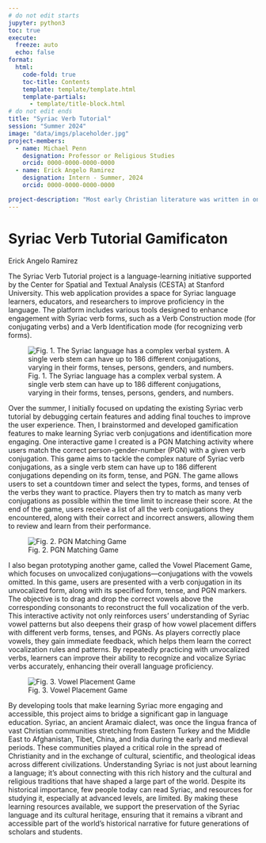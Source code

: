 ```yaml
---
# do not edit starts
jupyter: python3
toc: true
execute: 
  freeze: auto
  echo: false
format:
  html:
    code-fold: true
    toc-title: Contents
    template: template/template.html
    template-partials: 
      - template/title-block.html
# do not edit ends
title: "Syriac Verb Tutorial"
session: "Summer 2024"
image: "data/imgs/placeholder.jpg"
project-members: 
  - name: Michael Penn
    designation: Professor or Religious Studies
    orcid: 0000-0000-0000-0000
  - name: Erick Angelo Ramirez
    designation: Intern - Summer, 2024
    orcid: 0000-0000-0000-0000

project-description: "Most early Christian literature was written in one of three languages: in Greek, in Latin, or in a dialect of Aramaic called Syriac. Between the second and tenth centuries CE the last of these languages, Syriac, was the lingua franca of the late ancient Middle East. There are about ten million modern Christians, from what is modern day Eastern Turkey, Syria, Iraq, Iran, Southern India, and now in diaspora that trace their lineage to the ancient Syriac churches. But because of its focus on more western branches of Christianity, there are only a handful of modern scholars who are able to read this important language of pre-modern Christianity. So, too, there are very minimal pedagogical resources for teaching or learning this endangered language. For example, although there are a few textbooks on first year Syriac, there isn’t a single textbook for intermediate or advanced study. This has become particularly problematic in the teaching and learning of Syriac’s complicated verbal system. Currently most students of Syriac simply try to memorize large charts of verbal paradigms. But as there is not a single workbook or other resource by which to drill and reinforce one’s knowledge of Syriac verbs, this remains an ineffective system of study and instruction."
---
```

# Syriac Verb Tutorial Gamificaton
:::{.article-author}
Erick Angelo Ramirez
:::

The Syriac Verb Tutorial project is a language-learning initiative supported by the Center for Spatial and Textual Analysis (CESTA) at Stanford University. This web application provides a space for Syriac language learners, educators, and researchers to improve proficiency in the language. The platform includes various tools designed to enhance engagement with Syriac verb forms, such as a Verb Construction mode (for conjugating verbs) and a Verb Identification mode (for recognizing verb forms).

![Fig. 1. The Syriac language has a complex verbal system. A single verb stem can have up to 186 different conjugations, varying in their forms, tenses, persons, genders, and numbers.](data/imgs/Ramirez,CESTA,3 (1).jpg)

Over the summer, I initially focused on updating the existing Syriac verb tutorial by debugging certain features and adding final touches to improve the user experience. Then, I brainstormed and developed gamification features to make learning Syriac verb conjugations and identification more engaging. One interactive game I created is a PGN Matching activity where users match the correct person-gender-number (PGN) with a given verb conjugation. This game aims to tackle the complex nature of Syriac verb conjugations, as a single verb stem can have up to 186 different conjugations depending on its form, tense, and PGN. The game allows users to set a countdown timer and select the types, forms, and tenses of the verbs they want to practice. Players then try to match as many verb conjugations as possible within the time limit to increase their score. At the end of the game, users receive a list of all the verb conjugations they encountered, along with their correct and incorrect answers, allowing them to review and learn from their performance.

![Fig. 2. PGN Matching Game](data/imgs/Ramirez,CESTA,1 (1).jpg)

I also began prototyping another game, called the Vowel Placement Game, which focuses on unvocalized conjugations—conjugations with the vowels omitted. In this game, users are presented with a verb conjugation in its unvocalized form, along with its specified form, tense, and PGN markers. The objective is to drag and drop the correct vowels above the corresponding consonants to reconstruct the full vocalization of the verb. This interactive activity not only reinforces users' understanding of Syriac vowel patterns but also deepens their grasp of how vowel placement differs with different verb forms, tenses, and PGNs. As players correctly place vowels, they gain immediate feedback, which helps them learn the correct vocalization rules and patterns. By repeatedly practicing with unvocalized verbs, learners can improve their ability to recognize and vocalize Syriac verbs accurately, enhancing their overall language proficiency.

![Fig. 3. Vowel Placement Game](data/imgs/Ramirez,CESTA,2 (1).jpg)

By developing tools that make learning Syriac more engaging and accessible, this project aims to bridge a significant gap in language education. Syriac, an ancient Aramaic dialect, was once the lingua franca of vast Christian communities stretching from Eastern Turkey and the Middle East to Afghanistan, Tibet, China, and India during the early and medieval periods. These communities played a critical role in the spread of Christianity and in the exchange of cultural, scientific, and theological ideas across different civilizations. Understanding Syriac is not just about learning a language; it's about connecting with this rich history and the cultural and religious traditions that have shaped a large part of the world. Despite its historical importance, few people today can read Syriac, and resources for studying it, especially at advanced levels, are limited. By making these learning resources available, we support the preservation of the Syriac language and its cultural heritage, ensuring that it remains a vibrant and accessible part of the world's historical narrative for future generations of scholars and students.


